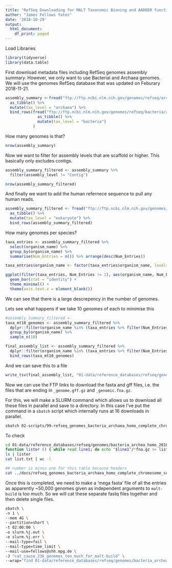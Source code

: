 ```yaml
---
title: "RefSeq Downloading for MALT Taxonomic Binning and AADDER functional Analysis"
author: "James Fellows Yates"
date: '2018-10-29'
output:
  html_document:
    df_print: paged
---
```


Load Libraries

```r
library(tidyverse)
library(data.table)
```


First download metadata files including RefSeq genomes assembly summary. However,
we only want to use Bacterial and Archaea genomes. We will use the genomes 
RefSeq database that was updated on Feburary 2018-11-21.

```r
assembly_summary <-fread("ftp://ftp.ncbi.nlm.nih.gov/genomes/refseq/archaea/assembly_summary.txt", skip = 1) %>% 
  as_tibble() %>%
  mutate(tax_level = "archaea") %>%
  bind_rows(fread("ftp://ftp.ncbi.nlm.nih.gov/genomes/refseq/bacteria/assembly_summary.txt", skip = 1) %>% 
              as_tibble() %>%
              mutate(tax_level = "bacteria")
            )

```

How many genomes is that?

```r
nrow(assembly_summary)

```


Now we want to filter for assembly levels that are scaffold or higher. This
basically only excludes contigs.

```r
assembly_summary_filtered <- assembly_summary %>% 
  filter(assembly_level != "Contig")

nrow(assembly_summary_filtered)
```

And finally we want to add the human refernece sequence to pull any human
reads.

```r
assembly_summary_filtered <- fread("ftp://ftp.ncbi.nlm.nih.gov/genomes/refseq/vertebrate_mammalian/Homo_sapiens/assembly_summary.txt", skip = 1) %>% 
  as_tibble() %>%
  mutate(tax_level = "eukaryote") %>%
  bind_rows(assembly_summary_filtered)
```

How many genomes per species?

```r
taxa_entries <- assembly_summary_filtered %>% 
  select(organism_name) %>% 
  group_by(organism_name) %>% 
  summarise(Num_Entries = n()) %>% arrange(desc(Num_Entries)) 

taxa_entries$organism_name <- factor(taxa_entries$organism_name, levels= taxa_entries$organism_name)

ggplot(filter(taxa_entries, Num_Entries != 1), aes(organism_name, Num_Entries)) +
  geom_bar(stat = "identity") +
  theme_minimal() +
  theme(axis.text.x = element_blank())

```

We can see that there is a large descrepency in the number of genomes.

Lets see what happens if we take 10 genomes of each to minimise this

```r
#assembly_summary_filtered <- 
taxa_mt10_genomes <- assembly_summary_filtered %>% 
  dplyr::filter(organism_name %in% (taxa_entries %>% filter(Num_Entries > 10) %>% pull(organism_name))) %>%
  group_by(organism_name) %>% 
  sample_n(10)

final_assembly_list <- assembly_summary_filtered %>%
  dplyr::filter(organism_name %in% (taxa_entries %>% filter(Num_Entries <= 10) %>% pull(organism_name))) %>%
  bind_rows(taxa_mt10_genomes)

```


And we can save this to a file

```r
write_tsv(final_assembly_list, "01-data/reference_databases/refseq/genomes/bacteria_archea_homo_20181122/docs/refseq_genomes_bacteria_archaea_homo_complete_chromosome_scaffold_downloadtable_20181122.txt")
```


Now we can use the FTP links to download the fasta and gff files, i.e. the 
files that are ending in `_genome.gff.gz` and `_genomic.fna.gz`.

For this, we will make a SLURM command which allows us to download all
these files in parallel and save to a directory. In this case I've put
the command in a `sbatch` script which internally runs at 16 downloads in 
parallel.

```bash

sbatch 02-scripts/99-refseq_genomes_bacteria_archaea_homo_complete_chromosome_scaffold_downloadtable.sh

```

To check
```bash
cd 01-data/reference_databases/refseq/genomes/bacteria_archea_homo_20181122/raw
function lister () { while read line1; do echo "$line1"/*fna.gz >> list.txt; done }
ls | lister
cat list.txt | wc -l

## number is minus one for this table because headers
cat ../docs/refseq_genomes_bacteria_archaea_homo_complete_chromosome_scaffold_downloadtable_20181122.txt | wc -l

```

Once this is completed, we need to make a 'mega fasta' file of all the 
entries as apparently ~50,000 genomes given as independent arguments to
`malt-build` is too much. So we will cat these separate fastq files together 
and then delete single files.

```bash
sbatch \
-n 1 \
--mem 4G \
--partition=short \
-t 02:00:00 \
-o slurm.%j.out \
-e slurm.%j.err \
--mail-type=fail \
--mail-type=time_limit \
--mail-use=fellows@shh.mpg.de \
-J "cat_cause_23k_genomes_too_much_for_malt-build" \
--wrap="find 01-data/reference_databases/refseq/genomes/bacteria_archea_homo_20181122/raw/ -name \*.fna.gz -print0 | xargs -0 cat >> 01-data/reference_databases/refseq/genomes/bacteria_archea_homo_20181122/refseq_genomes_bacteria_archaea_homo_complete_chromosome_scaffold_20181122.fna.gz && find 01-data/reference_databases/refseq/genomes/bacteria_archea_homo_20181122/raw/ -name \*.fna.gz -print0 | xargs -0 rm"
```
